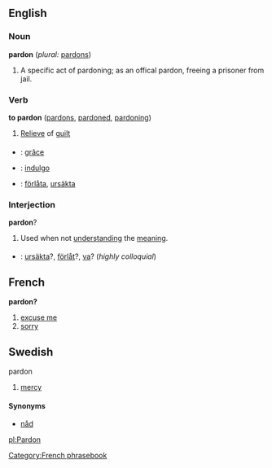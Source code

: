 ==English==

===Noun===
'''pardon'''  (''plural:'' [[pardons]])
# A specific act of pardoning; as an offical pardon, freeing a prisoner from jail.

===Verb===
'''to pardon'''  ([[pardons]], [[pardoned]], [[pardoning]])
# [[Relieve]] of [[guilt]]

===={{trans}}====

* {{fr}} : [[grâce]]
* {{io}} : [[indulgo]]
* {{sv}} : [[förlåta]], [[ursäkta]]

===Interjection===
'''pardon'''?
# Used when not [[understand]]ing the [[meaning]].

===={{trans}}====
*{{sv}} : [[ursäkta]]?, [[förlåt]]?, [[va]]? (''highly colloquial'')


==French==
'''pardon?'''
#[[excuse me]]
#[[sorry]]

==Swedish==
;pardon
#[[mercy]]
====Synonyms====
*[[nåd]]

[[Category:French phrasebook]]
[[pl:Pardon]]